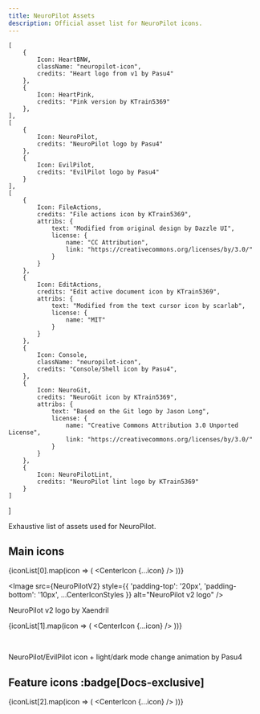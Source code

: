 ```yaml
---
title: NeuroPilot Assets
description: Official asset list for NeuroPilot icons.
---
```






    [
        {
            Icon: HeartBNW,
            className: "neuropilot-icon",
            credits: "Heart logo from v1 by Pasu4"
        },
        {
            Icon: HeartPink,
            credits: "Pink version by KTrain5369"
        },
    ],
    [
        {
            Icon: NeuroPilot,
            credits: "NeuroPilot logo by Pasu4"
        },
        {
            Icon: EvilPilot,
            credits: "EvilPilot logo by Pasu4"
        }
    ],
    [
        {
            Icon: FileActions,
            credits: "File actions icon by KTrain5369",
            attribs: {
                text: "Modified from original design by Dazzle UI",
                license: {
                    name: "CC Attribution",
                    link: "https://creativecommons.org/licenses/by/3.0/"
                }
            }
        },
        {
            Icon: EditActions,
            credits: "Edit active document icon by KTrain5369",
            attribs: {
                text: "Modified from the text cursor icon by scarlab",
                license: {
                    name: "MIT"
                }
            }
        },
        {
            Icon: Console,
            className: "neuropilot-icon",
            credits: "Console/Shell icon by Pasu4",
        },
        {
            Icon: NeuroGit,
            credits: "NeuroGit icon by KTrain5369",
            attribs: {
                text: "Based on the Git logo by Jason Long",
                license: {
                    name: "Creative Commons Attribution 3.0 Unported License",
                    link: "https://creativecommons.org/licenses/by/3.0/"
                }
            }
        },
        {
            Icon: NeuroPilotLint,
            credits: "NeuroPilot lint logo by KTrain5369"
        }
    ]
]

Exhaustive list of assets used for NeuroPilot.

## Main icons

{iconList[0].map(icon => (
    <CenterIcon {...icon} />
))}

<Image src={NeuroPilotV2} style={{ 'padding-top': '20px', 'padding-bottom': '10px', ...CenterIconStyles }} alt="NeuroPilot v2 logo" />

<p class="icon-credit-text" style={{ paddingBottom: '20px'}}>NeuroPilot v2 logo by Xaendril</p>

{iconList[1].map(icon => (
    <CenterIcon {...icon} />
))}

<br />

<div style={CenterIconStyles}>
    <Fragment set:html={TwinPilot} />
</div>

<p class="icon-credit-text">NeuroPilot/EvilPilot icon + light/dark mode change animation by Pasu4</p>

## Feature icons :badge[Docs-exclusive]

{iconList[2].map(icon => (
    <CenterIcon {...icon} />
))}
